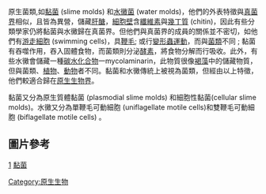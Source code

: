原生菌類,如[[黏菌|黏菌]] (slime molds) 和[[水黴菌|水黴菌]] (water molds)，他們的外表特徵與[[真菌界|真菌界]]相似，且皆為異營，儲藏[[肝醣|肝醣]]，[[細胞壁|細胞壁]]含[[纖維素|纖維素]]與[[幾丁質|幾丁質]] (chitin)，因此有些分類學家仍將黏菌與水黴歸在真菌界。但他們與真菌界的成員的關係並不密切，如他們有[[游走細胞|游走細胞]] (swimming cells)，具[[鞭毛|鞭毛]]; 或行[[變形蟲運動|變形蟲運動]]，而與[[菌類|菌類]]不同 ; 黏菌有吞噬作用，吞入固體食物，而菌類則分泌[[酵素|酵素]]，將食物分解而行吸收。此外，有些水黴會儲藏一種[[碳水化合物|碳水化合物]]一mycolaminarin，此物質很像[[褐藻|褐藻]]中的儲藏物質，但與菌類、[[植物|植物]]、[[動物|動物]]者不同。黏菌和水黴傳統上被視為菌類，但經由以上特徵，他們較適合歸在[[原生生物界|原生生物界]]。

黏菌又分為原生質體黏菌 (plasmodial slime molds) 和細胞性黏菌(cellular slime molds)。水黴又分為單鞭毛可動細胞 (uniflagellate motile cells)和雙鞭毛可動細胞 (biflagellate motile cells) 。

==圖片參考==
[http://tw.search.yahoo.com/search/images/view?back=http%3A%2F%2Ftw.search.yahoo.com%2Fsearch%2Fimages%3Fp%3D%25E6%25B0%25B4%25E9%25BB%25B4%26ei%3DUTF-8%26fl%3D0%26xargs%3D0%26pstart%3D1%26fr%3Dace2%26b%3D61&w=450&h=337&imgurl=pic.people.com.cn%2Fmediafile%2F200602%2F24%2FF200602241700293432259212.jpg&rurl=http%3A%2F%2Fpic.people.com.cn%2FGB%2F1098%2F4141032.html&size=44.6kB&name=F200602241700293432259212.jpg&p=%E6%B0%B4%E9%BB%B4&type=jpeg&no=66&tt=567&oid=f06dac51c5139142&ei=UTF-8Example.ogg水黴菌]
[http://tw.search.yahoo.com/search/images/view?back=http%3A%2F%2Ftw.search.yahoo.com%2Fsearch%2Fimages%3Fp%3D%25E9%25BB%258F%25E8%258F%258C%26ei%3DUTF-8%26fr%3Dace2%26fl%3D0%26x%3Dwrt&w=300&h=214&imgurl=www.bio.ncue.edu.tw%2F%7Ensc%2Fexp8%2Fclick%2F10.jpg&rurl=http%3A%2F%2Fwww.bio.ncue.edu.tw%2F%7Ensc%2Fexp8%2Fclickpic.htm&size=11.2kB&name=10.jpg&p=%E9%BB%8F%E8%8F%8C&type=jpeg&no=7&tt=36&oid=786cbc1753d05004&ei=UTF-8Example.ogg 黏菌]
[[Category:原生生物|Category:原生生物]]